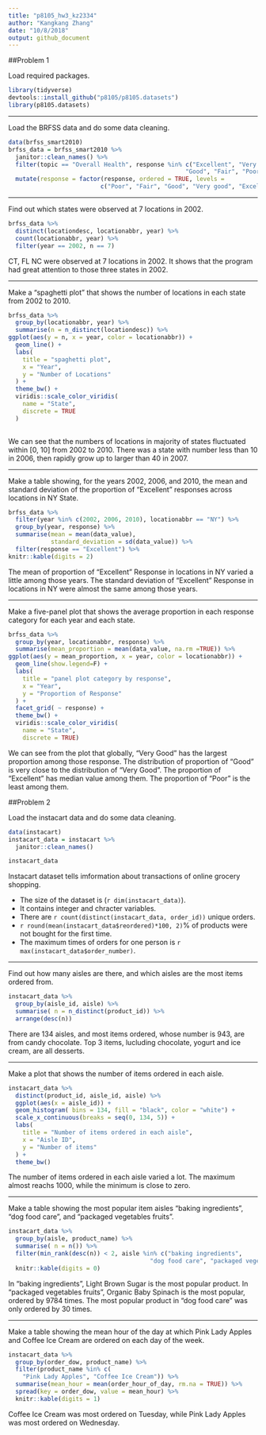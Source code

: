 ```yaml
---
title: "p8105_hw3_kz2334"
author: "Kangkang Zhang"
date: "10/8/2018"
output: github_document
---
```


##Problem 1 


Load required packages.
```r
library(tidyverse)
devtools::install_github("p8105/p8105.datasets")
library(p8105.datasets)
```

---

Load the BRFSS data and do some data cleaning.
```r
data(brfss_smart2010)
brfss_data = brfss_smart2010 %>% 
  janitor::clean_names() %>% 
  filter(topic == "Overall Health", response %in% c("Excellent", "Very good", 
                                                  "Good", "Fair", "Poor")) %>% 
  mutate(response = factor(response, ordered = TRUE, levels = 
                          c("Poor", "Fair", "Good", "Very good", "Excellent")))
```

---

Find out which states were observed at 7 locations in 2002.
```r
brfss_data %>% 
  distinct(locationdesc, locationabbr, year) %>% 
  count(locationabbr, year) %>% 
  filter(year == 2002, n == 7)
```

CT, FL NC were observed at 7 locations in 2002. It shows that the program had great attention to those three states in 2002.

---

Make a “spaghetti plot” that shows the number of locations in each state from 2002 to 2010.
```r
brfss_data %>% 
  group_by(locationabbr, year) %>% 
  summarise(n = n_distinct(locationdesc)) %>% 
ggplot(aes(y = n, x = year, color = locationabbr)) + 
  geom_line() + 
  labs(
    title = "spaghetti plot",
    x = "Year",
    y = "Number of Locations"
  ) +
  theme_bw() + 
  viridis::scale_color_viridis(
    name = "State", 
    discrete = TRUE
  ) 
  
```

We can see that the numbers of locations in majority of states fluctuated within [0, 10] from 2002 to 2010. There was a state with number less than 10 in 2006, then rapidly grow up to larger than 40 in 2007. 

---

Make a table showing, for the years 2002, 2006, and 2010, the mean and standard deviation of the proportion of “Excellent” responses across locations in NY State.
```r
brfss_data %>%
  filter(year %in% c(2002, 2006, 2010), locationabbr == "NY") %>% 
  group_by(year, response) %>% 
  summarise(mean = mean(data_value),
            standard_deviation = sd(data_value)) %>% 
  filter(response == "Excellent") %>% 
knitr::kable(digits = 2)
```

The mean of proportion of "Excellent" Response in locations in NY varied a little among those years. The standard deviation of "Excellent" Response in locations in NY were almost the same among those years.

---

Make a five-panel plot that shows the average proportion in each response category for each year and each state.
```r
brfss_data %>% 
  group_by(year, locationabbr, response) %>% 
  summarise(mean_proportion = mean(data_value, na.rm =TRUE)) %>% 
ggplot(aes(y = mean_proportion, x = year, color = locationabbr)) + 
  geom_line(show.legend=F) + 
  labs(
    title = "panel plot category by response",
    x = "Year",
    y = "Proportion of Response"
  ) +
  facet_grid( ~ response) + 
  theme_bw() + 
  viridis::scale_color_viridis(
    name = "State", 
    discrete = TRUE)
```

We can see from the plot that globally, "Very Good" has the largest proportion among those response. The distribution of proportion of "Good" is very close to the distribution of "Very Good". The proportion of "Excellent" has median value among them. The proportion of "Poor" is the least among them.

##Problem 2

Load the instacart data and do some data cleaning.
```r
data(instacart)
instacart_data = instacart %>% 
  janitor::clean_names() 

instacart_data
```

Instacart dataset tells imformation about transactions of online grocery shopping. 

*   The size of the dataset is (`r dim(instacart_data)`). 
*   It contains integer and chracter variables. 
*   There are `r count(distinct(instacart_data, order_id))` unique orders.
*   `r round(mean(instacart_data$reordered)*100, 2)`% of products were not bought for the first time.
*   The maximum times of orders for one person is `r max(instacart_data$order_number)`.

---

Find out how many aisles are there, and which aisles are the most items ordered from.
```r
instacart_data %>% 
  group_by(aisle_id, aisle) %>% 
  summarise( n = n_distinct(product_id)) %>% 
  arrange(desc(n))
```
There are 134 aisles, and most items ordered, whose number is 943, are from  candy chocolate. Top 3 items, lucluding chocolate, yogurt and ice cream, are all desserts. 

---

Make a plot that shows the number of items ordered in each aisle. 
```r
instacart_data %>% 
  distinct(product_id, aisle_id, aisle) %>% 
  ggplot(aes(x = aisle_id)) +
  geom_histogram( bins = 134, fill = "black", color = "white") +
  scale_x_continuous(breaks = seq(0, 134, 5)) +
  labs(
    title = "Number of items ordered in each aisle",
    x = "Aisle ID",
    y = "Number of items"
  ) +
  theme_bw()
```

The number of items ordered in each aisle varied a lot. The maximum almost reachs 1000, while the minimum is close to zero.

---

Make a table showing the most popular item aisles “baking ingredients”, “dog food care”, and “packaged vegetables fruits”.

```r
instacart_data %>% 
  group_by(aisle, product_name) %>% 
  summarise( n = n()) %>% 
  filter(min_rank(desc(n)) < 2, aisle %in% c("baking ingredients", 
                                        "dog food care", "packaged vegetables fruits")) %>% 
  knitr::kable(digits = 0)
```

In “baking ingredients”, Light Brown Sugar is the most popular product. In “packaged vegetables fruits”, Organic Baby Spinach is the most popular, ordered by 9784 times. The most popular product in “dog food care” was only ordered by 30 times.

---

Make a table showing the mean hour of the day at which Pink Lady Apples and Coffee Ice Cream are ordered on each day of the week.
```r
instacart_data %>%
  group_by(order_dow, product_name) %>% 
  filter(product_name %in% c(
    "Pink Lady Apples", "Coffee Ice Cream")) %>% 
  summarise(mean_hour = mean(order_hour_of_day, rm.na = TRUE)) %>% 
  spread(key = order_dow, value = mean_hour) %>% 
  knitr::kable(digits = 1)
```

Coffee Ice Cream was most ordered on Tuesday, while Pink Lady Apples was most ordered on Wednesday.
